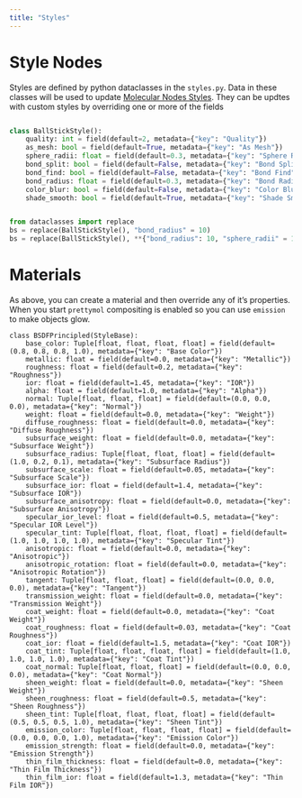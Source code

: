 ```yaml
---
title: "Styles"
---
```



# Style Nodes

Styles are defined by python dataclasses in the `styles.py`. Data in these classes will be used to update
[Molecular Nodes Styles](https://bradyajohnston.github.io/MolecularNodes/nodes/style.html). They can be updtes with
custom styles by overriding one or more of the fields


```python

class BallStickStyle():
    quality: int = field(default=2, metadata={"key": "Quality"})
    as_mesh: bool = field(default=True, metadata={"key": "As Mesh"})
    sphere_radii: float = field(default=0.3, metadata={"key": "Sphere Radii"})
    bond_split: bool = field(default=False, metadata={"key": "Bond Split"})
    bond_find: bool = field(default=False, metadata={"key": "Bond Find"})
    bond_radius: float = field(default=0.3, metadata={"key": "Bond Radius"})
    color_blur: bool = field(default=False, metadata={"key": "Color Blur"})
    shade_smooth: bool = field(default=True, metadata={"key": "Shade Smooth"})


from dataclasses import replace
bs = replace(BallStickStyle(), "bond_radius" = 10)
bs = replace(BallStickStyle(), **{"bond_radius": 10, "sphere_radii" = 10})

```


# Materials

As above, you can create a material and then override any of it's properties. When you start `prettymol` compositing is enabled so
you can use `emission` to make objects glow.

```
class BSDFPrincipled(StyleBase):
    base_color: Tuple[float, float, float, float] = field(default=(0.8, 0.8, 0.8, 1.0), metadata={"key": "Base Color"})
    metallic: float = field(default=0.0, metadata={"key": "Metallic"})
    roughness: float = field(default=0.2, metadata={"key": "Roughness"})
    ior: float = field(default=1.45, metadata={"key": "IOR"})
    alpha: float = field(default=1.0, metadata={"key": "Alpha"})
    normal: Tuple[float, float, float] = field(default=(0.0, 0.0, 0.0), metadata={"key": "Normal"})
    weight: float = field(default=0.0, metadata={"key": "Weight"})
    diffuse_roughness: float = field(default=0.0, metadata={"key": "Diffuse Roughness"})
    subsurface_weight: float = field(default=0.0, metadata={"key": "Subsurface Weight"})
    subsurface_radius: Tuple[float, float, float] = field(default=(1.0, 0.2, 0.1), metadata={"key": "Subsurface Radius"})
    subsurface_scale: float = field(default=0.05, metadata={"key": "Subsurface Scale"})
    subsurface_ior: float = field(default=1.4, metadata={"key": "Subsurface IOR"})
    subsurface_anisotropy: float = field(default=0.0, metadata={"key": "Subsurface Anisotropy"})
    specular_ior_level: float = field(default=0.5, metadata={"key": "Specular IOR Level"})
    specular_tint: Tuple[float, float, float, float] = field(default=(1.0, 1.0, 1.0, 1.0), metadata={"key": "Specular Tint"})
    anisotropic: float = field(default=0.0, metadata={"key": "Anisotropic"})
    anisotropic_rotation: float = field(default=0.0, metadata={"key": "Anisotropic Rotation"})
    tangent: Tuple[float, float, float] = field(default=(0.0, 0.0, 0.0), metadata={"key": "Tangent"})
    transmission_weight: float = field(default=0.0, metadata={"key": "Transmission Weight"})
    coat_weight: float = field(default=0.0, metadata={"key": "Coat Weight"})
    coat_roughness: float = field(default=0.03, metadata={"key": "Coat Roughness"})
    coat_ior: float = field(default=1.5, metadata={"key": "Coat IOR"})
    coat_tint: Tuple[float, float, float, float] = field(default=(1.0, 1.0, 1.0, 1.0), metadata={"key": "Coat Tint"})
    coat_normal: Tuple[float, float, float] = field(default=(0.0, 0.0, 0.0), metadata={"key": "Coat Normal"})
    sheen_weight: float = field(default=0.0, metadata={"key": "Sheen Weight"})
    sheen_roughness: float = field(default=0.5, metadata={"key": "Sheen Roughness"})
    sheen_tint: Tuple[float, float, float, float] = field(default=(0.5, 0.5, 0.5, 1.0), metadata={"key": "Sheen Tint"})
    emission_color: Tuple[float, float, float, float] = field(default=(0.0, 0.0, 0.0, 1.0), metadata={"key": "Emission Color"})
    emission_strength: float = field(default=0.0, metadata={"key": "Emission Strength"})
    thin_film_thickness: float = field(default=0.0, metadata={"key": "Thin Film Thickness"})
    thin_film_ior: float = field(default=1.3, metadata={"key": "Thin Film IOR"})


```
